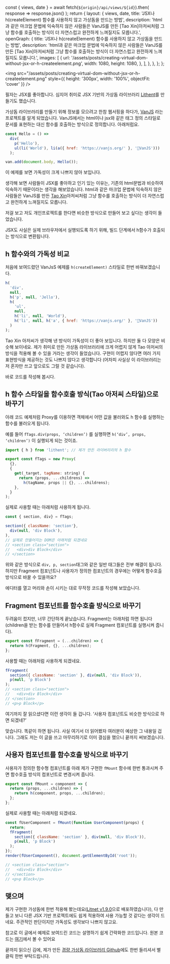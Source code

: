   const { views, date } = await fetch(`${origin}/api/views/${id}`).then(
    response => response.json()
  );
  return {
    layout: {
      views,
      date,
      title: 'JSX나 h(createElement) 함수를 사용하지 않고 가상돔을 만드는 방법',
      description:
        'html과 같은 마크업 문법에 익숙하지 않은 사람들은 VanJS를 만든 [Tao Xin]아저씨처럼 그냥 함수를 호출하는 방식이 더 자연스럽고 완전하게 느껴질지도 모릅니다.',
      openGraph: {
        title:
          'JSX나 h(createElement) 함수를 사용하지 않고 가상돔을 만드는 방법',
        description:
          'html과 같은 마크업 문법에 익숙하지 않은 사람들은 VanJS를 만든 [Tao Xin]아저씨처럼 그냥 함수를 호출하는 방식이 더 자연스럽고 완전하게 느껴질지도 모릅니다.',
        images: [
          {
            url: '/assets/posts/creating-virtual-dom-without-jsx-or-h-createelement.png',
            width: 1080,
            height: 1080,
          },
        ],
      },
    },
  };
};

<img
  src="/assets/posts/creating-virtual-dom-without-jsx-or-h-createelement.png"
  style={{ height: '300px', width: '100%', objectFit: 'cover' }}
/>

필자는 JSX를 좋아합니다. 심지어 취미로 JSX 기반의 가상돔 라이브러리 [Lithent](https://github.com/superlucky84/lithent)를 만들기도 했습니다.

가상돔 라이브러리를 만들기 위해 정보를 모으려고 한참 웹서핑을 하다가, [VanJS](https://vanjs.org/) 라는 프로젝트를 알게 되었습니다. VanJS에서는 html이나 jsx와 같은 태그 정의 스타일로 문서를 표현하는 대신 함수를 호출하는 방식으로 정의합니다. 아래처럼요.

```javascript
const Hello = () =>
  div(
    p('Hello'),
    ul(li('World'), li(a({ href: 'https://vanjs.org/' }, '🍦VanJS')))
  );

van.add(document.body, Hello());
```

이 예제를 보면 가독성이 크게 나쁘지 않아 보입니다.

생각해 보면 사람들이 JSX를 좋아하고 인기 있는 이유는, 기존의 html문법과 비슷하여 익숙하기 때문이라는 생각을 해보았습니다. html과 같은 마크업 문법에 익숙하지 않은 사람들은 VanJS를 만든 [Tao Xin](https://vanjs.org/about)아저씨처럼 그냥 함수를 호출하는 방식이 더 자연스럽고 완전하게 느껴질지도 모릅니다.

저걸 보고 저도 개인프로젝트를 한다면 비슷한 방식으로 만들어 보고 싶다는 생각이 들었습니다.

JSX도 사실은 실제 브라우저에서 실행되도록 하기 위해, 빌드 단계에서 h함수가 호출되는 방식으로 변환됩니다.

## h 함수와의 가독성 비교

처음에 보여드렸던 VanJsS 예제를 `h(createElement)` 스타일로 한번 바꿔보겠습니다.

```javascript
h(
  'div',
  null,
  h('p', null, 'Jello'),
  h(
    'ul',
    null,
    h('li', null, 'World'),
    h('li', null, h('a', { href: 'https://vanjs.org/' }, '🍦VanJS'))
  )
);
```

Tao Xin 아저씨가 생각해 낸 방식이 가독성이 더 좋아 보입니다. 하지만 둘 다 모양은 비슷해 보이네요. 제가 취미로 만든 가상돔 라이브러리에 크게 어렵지 않게 Tao 아저씨의 방식을 적용해 볼 수 있을 거라는 생각이 들었습니다. 구현이 어렵지 않다면 여러 가지 표현방식을 제공하는 것도 나쁘지 않다고 생각합니다 (어차피 사실상 이 라이브러리는 저 혼자만 쓰고 앞으로도 그럴 것 같습니다).

바로 코드를 작성해 봅시다.

## h 함수 스타일을 함수호출 방식(Tao 아저씨 스타일)으로 바꾸기

아래 코드 예제처럼 Proxy를 이용하면 객체에서 어떤 값을 불러와도 h 함수를 실행하는 함수를 불러오게 됩니다.

예를 들어 `fTags.div(props, ‘children’)` 를 실행하면 `h(‘div’, props, ‘children’)` 이 실행되게 되는 것이죠.

```javascript
import { h } from 'lithent'; // 제가 만든 라이버리리의 h 함수

export const fTags = new Proxy(
  {},
  {
    get(_target, tagName: string) {
      return (props, ...childrens) =>
        h(tagName, props || {}, ...childrens);
    },
  }
);
```

실제로 사용할 때는 아래처럼 사용하게 됩니다.

```javascript
const { section, div} = fTags;

section({ className: 'section'},
  div(null, 'div Block'),
),
// 실제로 만들어지는 DOM은 아래처럼 되겠네요
// <section class="section">
//   <div>div Block</div>
// </section>
```

위와 같은 방식으로 `div, p, section`태그와 같은 일반 태그들은 전부 해결이 됩니다. 하지만 Fragment 컴포넌트나 사용자가 정의한 컴포넌트의 경우에는 어떻게 함수호출 방식으로 바꿀 수 있을까요?

에디터를 열고 머리와 손이 시키는 대로 무작정 코드를 작성해 보았습니다.

## Fragment 컴포넌트를 함수호출 방식으로 바꾸기

두려움이 컸지만, 너무 간단하게 끝났습니다. Fragment는 아래처럼 하면 됩니다(children을 받는 함수를 만들어서 h함수로 실제 Fragment 컴포넌트를 실행시켜 줍니다).

```javascript
export const fFragment = (...children) => {
  return h(Fragment, {}, ...children);
};
```

사용할 때는 아래처럼 사용하게 되겠네요.

```javascript
fFragment(
  section({ className: 'section' }, div(null, 'div Block')),
  p(null, 'p Block')
);
// <section class="section">
//   <div>div Block</div>
// </section>
// <p>p Block</p>
```

여기까지 잘 읽으셨다면 이런 생각이 들 겁니다. ‘사용자 컴포넌트도 비슷한 방식으로 하면 되겠네?’

맞습니다. 똑같이 하면 됩니다. 사실 여기서 더 읽어봤자 여러분이 예상한 그 내용일 겁니다. 그래도 저는 이 글을 쓰고 마무리하기로 이미 결심을 했으니 끝까지 써보겠습니다.

## 사용자 컴포넌트를 함수호출 방식으로 바꾸기

사용자가 정의한 함수형 컴포넌트를 아래 제가 구현한 `fMount` 함수에 한번 통과시켜 주면 함수호출 방식의 컴포넌트로 변경시켜 줍니다.

```javascript
export const fMount = component => {
  return (props, ...children) => {
    return h(component, props, ...children);
  };
};
```

실제로 사용할 때는 아래처럼 되겠네요.

```javascript
const fUserComponent = fMount(function UserComponent(props) {
  return;
  fFragment(
    section({ className: 'section' }, div(null, 'div Block')),
    p(null, 'p Block')
  );
});
render(fUserComponent(), document.getElementById('root'));

// <section class="section">
//   <div>div Block</div>
// </section>
// <p>p Block</p>
```

## 맺으며

제가 구현한 가상돔에 한번 적용해 봤는데요([Litnet v1.9.0](https://www.npmjs.com/package/lithent)으로 배포하였습니다), 다 만들고 보니 다른 JSX 기반 프로젝트에도 쉽게 적용하여 사용 가능할 것 같다는 생각이 드네요. 주관적인 판단이지만 가독성도 생각보다 나쁘지 않고요.

참고로 이 글에서 예제로 보여드린 코드는 설명하기 쉽게 간략화한 코드입니다. 원본 코드는 [여기](https://github.com/superlucky84/lithent/blob/master/ftags/src/index.ts)에서 볼 수 있어요

끝까지 읽으신 김에, 제가 만든 [경량 가상돔 라이브러리 Github](https://github.com/superlucky84/lithent)에도 한번 들리셔서 별 클릭 한번 부탁드립니다.
